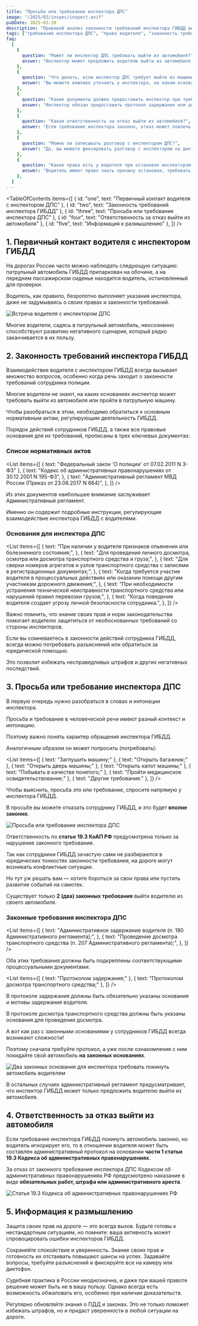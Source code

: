 ```yaml
---
title: "Просьба или требование инспектора ДПС"
image: "/2025/03/inspec/inspect.avif"
pubDate: 2025-03-20
description: "Правовой анализ законности требований инспектора ГИБДД выйти из автомобиля при остановке. Разберем, когда требование законно, а когда можно отказать."
tags: ["требование инспектора ДПС", "права водителя", "законность требований"]
faq:
  [
    {
      question: "Может ли инспектор ДПС требовать выйти из автомобиля?",
      answer: "Инспектор может предложить водителю выйти из автомобиля только в определенных случаях, например, для проведения досмотра или при подозрении на опьянение. Требование должно быть обосновано и подкреплено протоколом.",
    },
    {
      question: "Что делать, если инспектор ДПС требует выйти из машины без оснований?",
      answer: "Вы можете вежливо уточнить у инспектора, на каком основании он требует выйти из автомобиля. Если основания не указаны в протоколе, вы вправе отказаться.",
    },
    {
      question: "Какие документы должен предоставить инспектор при требовании выйти из машины?",
      answer: "Инспектор обязан предоставить протокол задержания или досмотра транспортного средства, где указаны основания для его требований.",
    },
    {
      question: "Какая ответственность за отказ выйти из автомобиля?",
      answer: "Если требование инспектора законно, отказ может повлечь административную ответственность по статье 19.3 КоАП РФ: штраф, обязательные работы или арест до 15 суток.",
    },
    {
      question: "Можно ли записывать разговор с инспектором ДПС?",
      answer: "Да, вы можете фиксировать разговор с инспектором на диктофон или камеру. Это поможет защитить ваши права в случае спорной ситуации.",
    },
    {
      question: "Какие права есть у водителя при остановке инспектором ДПС?",
      answer: "Водитель имеет право знать причину остановки, требовать предъявления служебного удостоверения, а также фиксировать процесс остановки и общения с инспектором.",
    },
  ]
---
```



<TableOfContents
  items={[
    { id: "one", text: "Первичный контакт водителя с инспектором ДПС" },
    { id: "two", text: "Законность требований инспектора ГИБДД" },
    { id: "three", text: "Просьба или требование инспектора ДПС" },
    { id: "four", text: "Ответственность за отказ выйти из автомобиля" },
    { id: "five", text: "Информация к размышлению" },
  ]}
/>

<section class="article-section" id="one">

## 1. Первичный контакт водителя с инспектором ГИБДД

На дорогах России часто можно наблюдать следующую ситуацию: патрульный автомобиль ГИБДД припаркован на обочине, а на переднем пассажирском сиденье находится водитель, остановленный для проверки.

Водитель, как правило, безропотно выполняет указания инспектора, даже не задумываясь о своих правах и законности требований.

<Image
  src="/2025/03/inspec/vstr_insp.avif"
  alt="Встреча водителя с инспектором ДПС"
  counter={1}
/>

<Zametka text="Именно на этом этапе многие водители теряют контроль над ситуацией, не зная, как правильно реагировать." />

Многие водители, садясь в патрульный автомобиль, неосознанно способствуют развитию негативного сценария, который редко заканчивается в их пользу.

<Alert text="Психологическое давление со стороны инспектора начинается с, казалось бы, безобидного предложения: «Проходите, садитесь в машину»." />

</section>

<section class="article-section" id="two">

## 2. Законность требований инспектора ГИБДД

Взаимодействие водителя с инспектором ГИБДД всегда вызывает множество вопросов, особенно когда речь заходит о законности требований сотрудника полиции.

Многие водители не знают, на каких основаниях инспектор может требовать выйти из автомобиля или пройти в патрульную машину.

Чтобы разобраться в этом, необходимо обратиться к основным нормативным актам, регулирующим деятельность ГИБДД.

Порядок действий сотрудников ГИБДД, а также все правовые основания для их требований, прописаны в трех ключевых документах:

### Список нормативных актов

<List
  items={[
    { text: "Федеральный закон 'О полиции' от 07.02.2011 N 3-ФЗ" },
    {
      text: "Кодекс об административных правонарушениях от 30.12.2001 N 195-ФЗ",
    },
    {
      text: "Административный регламент МВД России (Приказ от 23.08.2017 N 664)",
    },
  ]}
/>

Из этих документов наибольшее внимание заслуживает Административный регламент.

Именно он содержит подробные инструкции, регулирующие взаимодействие инспектора ГИБДД с водителями.

<Zametka text="В соответствии с пунктом 93.1 Административного регламента, сотрудник вправе предложить водителю выйти из автомобиля в следующих случаях:" />

### Основания для инспектора ДПС

<List
  items={[
    {
      text: "При наличии у водителя признаков опьянения или болезненного состояния;",
    },
    {
      text: "Для проведения личного досмотра, осмотра или досмотра транспортного средства и груза;",
    },
    {
      text: "Для сверки номеров агрегатов и узлов транспортного средства с записями в регистрационных документах;",
    },
    {
      text: "Когда требуется участие водителя в процессуальных действиях или оказании помощи другим участникам дорожного движения;",
    },
    {
      text: "При необходимости устранения технической неисправности транспортного средства или нарушений правил перевозки грузов;",
    },
    {
      text: "Когда поведение водителя создает угрозу личной безопасности сотрудника.",
    },
  ]}
/>

<Zametka text="ВПРАВЕ ПРЕДЛОЖИТЬ - Это означает, что инспектор не имеет права принуждать водителя выйти из автомобиля без достаточных оснований. Водитель может отказаться от выполнения такого требования, если оно не подкреплено законными причинами." />

Важно помнить, что знание своих прав и норм законодательства помогает водителю защититься от необоснованных требований со стороны инспекторов.

Если вы сомневаетесь в законности действий сотрудника ГИБДД, всегда можно потребовать разъяснений или обратиться за юридической помощью.

Это позволит избежать несправедливых штрафов и других негативных последствий.

</section>

<section class="article-section" id="three">

## 3. Просьба или требование инспектора ДПС

В первую очередь нужно разобраться в словах и интонации инспектора.

Просьба и требование в человеческой речи имеют разный контекст и интонацию.

Поэтому важно понять характер обращения инспектора ГИБДД.

<Zametka text="Чаще всего в речи инспектора нет конкретики и не звучат слова «требую» или «прошу». Как правило, инспектор ГИБДД произносит дежурную фразу: «Выйдите, пожалуйста, из машины»." />

Аналогичным образом он может попросить (потребовать):

<List
  items={[
    { text: "Заглушить машину;" },
    { text: "Открыть багажник;" },
    { text: "Открыть дверь машины;" },
    { text: "Открыть капот машины;" },
    { text: "Побывать в качестве понятого;" },
    { text: "Пройти медицинское освидетельствование;" },
    { text: "Другие требования." },
  ]}
/>

Чтобы выяснить, просьба это или требование, спросите напрямую у инспектора ГИБДД.

В просьбе вы можете отказать сотруднику ГИБДД, и это будет **вполне законно**.

<Alert text="В требовании даже нужно отказывать, если оно не основано на законе." />

<Image
  src="/2025/03/inspec/prosba_otkaz.avif"
  alt="Просьба или требование инспектора ДПС"
  counter={2}
/>

<Zametka text="Поэтому рекомендуется четко знать все законные основания, чтобы действовать на дороге грамотно и эффективно." />

<Alert text="За отказ от законного требования сотрудника ГИБДД кодексом об административных правонарушениях предусмотрено (ст. 19.3 КоАП РФ) — различные виды наказаний, включая административный арест до 15 суток." />

Ответственность по **статье 19.3 КоАП РФ** предусмотрена только за нарушение законного требования.

Так как сотрудники ГИБДД зачастую сами не разбираются в юридических тонкостях законности требования, на дороге могут возникать конфликтные ситуации.

Но тут уж решать вам — хотите бороться за свои права или пустить развитие событий на самотек.

Существует только **2 (два) законных требования** выйти водителю из своего автомобиля.

### Законные требования инспектора ДПС

<List
  items={[
    {
      text: "Административное задержание водителя (п. 180 Административного регламента);",
    },
    {
      text: "Проведение досмотра транспортного средства (п. 207 Административного регламента);",
    },
  ]}
/>

Оба этих требования должны быть подкреплены соответствующими процессуальными документами:

<List
  items={[
    { text: "Протоколом задержания;" },
    { text: "Протоколом досмотра транспортного средства;" },
  ]}
/>

В протоколе задержания должны быть обязательно указаны основания и мотивы задержания водителя.

В протоколе досмотра транспортного средства должны быть указаны основания для проведения досмотра.

А вот как раз с законными основаниями у сотрудников ГИБДД всегда возникают сложности!

<Zametka text="Ни досмотр транспортного средства, ни задержание водителя — незаконны без соответствующего протокола." />

Поэтому сначала требуйте протокол, а уже после ознакомления с ним покидайте свой автомобиль **на законных основаниях**.

<Image
  src="/2025/03/inspec/dva_osnov.avif"
  alt="Два законных основания для инспектора требовать покинуть автомобиль водителем"
  counter={3}
/>

В остальных случаях административный регламент предусматривает, что инспектор ГИБДД может только предложить водителю выйти из автомобиля.

</section>

<section class="article-section" id="four">

## 4. Ответственность за отказ выйти из автомобиля

Если требование инспектора ГИБДД покинуть автомобиль законно, но водитель игнорирует его, то в отношении водителя может быть составлен административный протокол на основании **части 1 статьи 19.3 Кодекса об административных правонарушениях**.

За отказ от законного требования инспектора ДПС Кодексом об административных правонарушениях РФ предусмотрено наказание в виде **обязательных работ, штрафа или административного ареста**.

<Image
  src="/2025/03/inspec/st_koap.avif"
  alt="Статья 19.3 Кодекса об административных правонарушениях РФ"
  counter={4}
/>

<Alert text="Судом могут быть назначены обязательные работы от 40 до 120 часов, штраф от 2000 до 4000 рублей или арест — до 15 суток." />

<AvtouristCard />

</section>

<section class="article-section" id="five">

## 5. Информация к размышлению

Защита своих прав на дороге — это всегда вызов. Будьте готовы к нестандартным ситуациям, но помните: ваша активность может спровоцировать ошибки инспекторов ГИБДД.

Сохраняйте спокойствие и уверенность. Знание своих прав и готовность их отстаивать повышают шансы на успех. Задавайте вопросы, требуйте разъяснений и фиксируйте все на камеру или диктофон.

Судебная практика в России неоднозначна, и даже при вашей правоте решение может быть не в вашу пользу. Однако всегда есть возможность обжаловать его, особенно при наличии доказательств.

Регулярно обновляйте знания о ПДД и законах. Это не только поможет избежать штрафов, но и придаст уверенности в любой ситуации на дороге.

</section>
